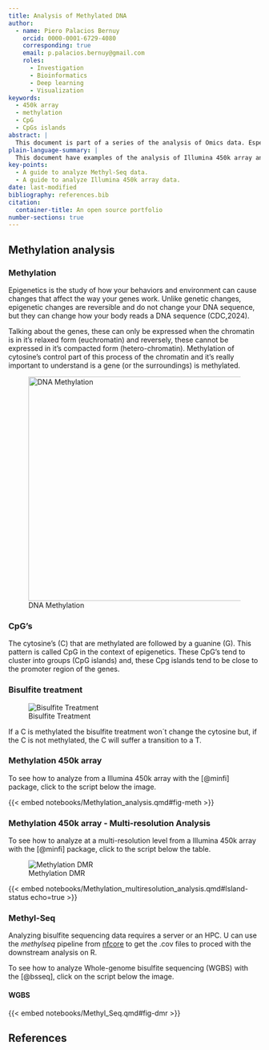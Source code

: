 ```yaml
---
title: Analysis of Methylated DNA
author:
  - name: Piero Palacios Bernuy
    orcid: 0000-0001-6729-4080
    corresponding: true
    email: p.palacios.bernuy@gmail.com
    roles:
      - Investigation
      - Bioinformatics
      - Deep learning
      - Visualization
keywords:
  - 450k array
  - methylation
  - CpG
  - CpGs islands
abstract: |
  This document is part of a series of the analysis of Omics data. Especifycally, here is showed how to analyze Illumina 450k array and Methyl-Seq data with Bioconductor packages. Also, it's showcased how to make plots of the methylation data in the context of genomic positions and genes strutctures. 
plain-language-summary: |
  This document have examples of the analysis of Illumina 450k array and Methyl-Seq data.
key-points:
  - A guide to analyze Methyl-Seq data.
  - A guide to analyze Illumina 450k array data.
date: last-modified
bibliography: references.bib
citation:
  container-title: An open source portfolio
number-sections: true
---
```


## Methylation analysis

### Methylation

Epigenetics is the study of how your behaviors and environment can cause changes that affect the way your genes work. Unlike genetic changes, epigenetic changes are reversible and do not change your DNA sequence, but they can change how your body reads a DNA sequence (CDC,2024).

Talking about the genes, these can only be expressed when the chromatin is in it's relaxed form (euchromatin) and reversely, these cannot be expressed in it's compacted form (hetero-chromatin). Methylation of cytosine's control part of this process of the chromatin and it's really important to understand is a gene (or the surroundings) is methylated.

![DNA Methylation](https://static.cambridge.org/binary/version/id/urn:cambridge.org:id:binary:20220108070724404-0024:S0924270821000181:S0924270821000181_fig3.png?pub-status=live){width="447"}

### CpG's

The cytosine's (C) that are methylated are followed by a guanine (G). This pattern is called CpG in the context of epigenetics. These CpG's tend to cluster into groups (CpG islands) and, these Cpg islands tend to be close to the promoter region of the genes.

### Bisulfite treatment

![Bisulfite Treatment](https://www.diagenode.com/img/categories/bisulfite-conversion/bisulfite.png)

If a C is methylated the bisulfite treatment won´t change the cytosine but, if the C is not methylated, the C will suffer a transition to a T.


### Methylation 450k array

To see how to analyze from a Illumina 450k array with the [@minfi] package, click to the script below the image.

{{< embed notebooks/Methylation_analysis.qmd#fig-meth >}}


### Methylation 450k array - Multi-resolution Analysis

To see how to analyze at a multi-resolution level from a Illumina 450k array with the [@minfi] package, click to the script below the table.

![Methylation DMR](notebooks/track_plot.png)

{{< embed notebooks/Methylation_multiresolution_analysis.qmd#Island-status echo=true >}}


### Methyl-Seq

Analyzing bisulfite sequencing data requires a server or an HPC. U can use the *methylseq* pipeline from [nfcore](https://nf-co.re/methylseq/2.6.0) to get the .cov files to proced with the downstream analysis on R.

To see how to analyze Whole-genome bisulfite sequencing (WGBS) with the [@bsseq], click on the script below the image.

#### WGBS


{{< embed notebooks/Methyl_Seq.qmd#fig-dmr >}}

## References {.unnumbered}

::: {#refs}

:::